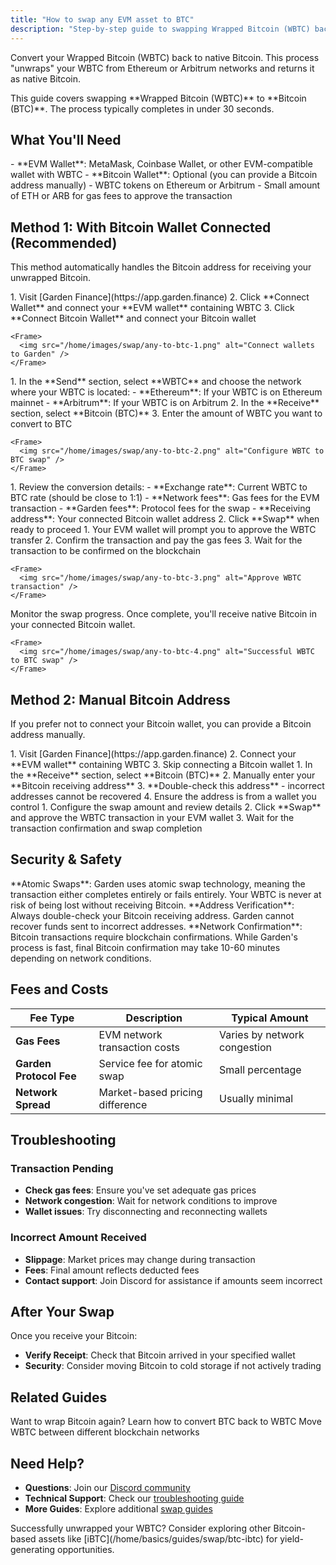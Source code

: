 ```yaml
---
title: "How to swap any EVM asset to BTC"
description: "Step-by-step guide to swapping Wrapped Bitcoin (WBTC) back to native Bitcoin using Garden Finance"
---
```


Convert your Wrapped Bitcoin (WBTC) back to native Bitcoin. This process "unwraps" your WBTC from Ethereum or Arbitrum networks and returns it as native Bitcoin.

<Info>
This guide covers swapping **Wrapped Bitcoin (WBTC)** to **Bitcoin (BTC)**. The process typically completes in under 30 seconds.
</Info>

## What You'll Need

<Steps>
  <Step title="Wallets">
    - **EVM Wallet**: MetaMask, Coinbase Wallet, or other EVM-compatible wallet with WBTC
    - **Bitcoin Wallet**: Optional (you can provide a Bitcoin address manually)
  </Step>
  <Step title="Assets">
    - WBTC tokens on Ethereum or Arbitrum
    - Small amount of ETH or ARB for gas fees to approve the transaction
  </Step>
</Steps>

## Method 1: With Bitcoin Wallet Connected (Recommended)

This method automatically handles the Bitcoin address for receiving your unwrapped Bitcoin.

<Steps>
  <Step title="Connect Both Wallets">
    1. Visit [Garden Finance](https://app.garden.finance)
    2. Click **Connect Wallet** and connect your **EVM wallet** containing WBTC
    3. Click **Connect Bitcoin Wallet** and connect your Bitcoin wallet

    <Frame>
      <img src="/home/images/swap/any-to-btc-1.png" alt="Connect wallets to Garden" />
    </Frame>
  </Step>

  <Step title="Configure Your Swap">
    1. In the **Send** section, select **WBTC** and choose the network where your WBTC is located:
       - **Ethereum**: If your WBTC is on Ethereum mainnet
       - **Arbitrum**: If your WBTC is on Arbitrum
    2. In the **Receive** section, select **Bitcoin (BTC)**
    3. Enter the amount of WBTC you want to convert to BTC

    <Frame>
      <img src="/home/images/swap/any-to-btc-2.png" alt="Configure WBTC to BTC swap" />
    </Frame>
  </Step>

  <Step title="Review Swap Details">
    1. Review the conversion details:
       - **Exchange rate**: Current WBTC to BTC rate (should be close to 1:1)
       - **Network fees**: Gas fees for the EVM transaction
       - **Garden fees**: Protocol fees for the swap
       - **Receiving address**: Your connected Bitcoin wallet address
    2. Click **Swap** when ready to proceed
  </Step>

  <Step title="Approve Transaction">
    1. Your EVM wallet will prompt you to approve the WBTC transfer
    2. Confirm the transaction and pay the gas fees
    3. Wait for the transaction to be confirmed on the blockchain

    <Frame>
      <img src="/home/images/swap/any-to-btc-3.png" alt="Approve WBTC transaction" />
    </Frame>
  </Step>

  <Step title="Receive Your Bitcoin">
    Monitor the swap progress. Once complete, you'll receive native Bitcoin in your connected Bitcoin wallet.

    <Frame>
      <img src="/home/images/swap/any-to-btc-4.png" alt="Successful WBTC to BTC swap" />
    </Frame>
  </Step>
</Steps>

## Method 2: Manual Bitcoin Address

If you prefer not to connect your Bitcoin wallet, you can provide a Bitcoin address manually.

<Steps>
  <Step title="Connect EVM Wallet Only">
    1. Visit [Garden Finance](https://app.garden.finance)
    2. Connect your **EVM wallet** containing WBTC
    3. Skip connecting a Bitcoin wallet
  </Step>

  <Step title="Provide Bitcoin Address">
    1. In the **Receive** section, select **Bitcoin (BTC)**
    2. Manually enter your **Bitcoin receiving address**
    3. **Double-check this address** - incorrect addresses cannot be recovered
    4. Ensure the address is from a wallet you control
  </Step>

  <Step title="Complete the Swap">
    1. Configure the swap amount and review details
    2. Click **Swap** and approve the WBTC transaction in your EVM wallet
    3. Wait for the transaction confirmation and swap completion
  </Step>
</Steps>

## Security & Safety

<Info>
**Atomic Swaps**: Garden uses atomic swap technology, meaning the transaction either completes entirely or fails entirely. Your WBTC is never at risk of being lost without receiving Bitcoin.
</Info>

<Warning>
**Address Verification**: Always double-check your Bitcoin receiving address. Garden cannot recover funds sent to incorrect addresses.
</Warning>

<Note>
**Network Confirmation**: Bitcoin transactions require blockchain confirmations. While Garden's process is fast, final Bitcoin confirmation may take 10-60 minutes depending on network conditions.
</Note>

## Fees and Costs

| Fee Type | Description | Typical Amount |
|----------|-------------|----------------|
| **Gas Fees** | EVM network transaction costs | Varies by network congestion |
| **Garden Protocol Fee** | Service fee for atomic swap | Small percentage |
| **Network Spread** | Market-based pricing difference | Usually minimal |

## Troubleshooting

### Transaction Pending
- **Check gas fees**: Ensure you've set adequate gas prices
- **Network congestion**: Wait for network conditions to improve
- **Wallet issues**: Try disconnecting and reconnecting wallets

### Incorrect Amount Received
- **Slippage**: Market prices may change during transaction
- **Fees**: Final amount reflects deducted fees
- **Contact support**: Join Discord for assistance if amounts seem incorrect

## After Your Swap

Once you receive your Bitcoin:

- **Verify Receipt**: Check that Bitcoin arrived in your specified wallet
- **Security**: Consider moving Bitcoin to cold storage if not actively trading

## Related Guides

<CardGroup cols={2}>
  <Card title="BTC to WBTC" icon="bitcoin" href="/home/basics/guides/swap/btc-wbtc">
    Want to wrap Bitcoin again? Learn how to convert BTC back to WBTC
  </Card>
  <Card title="Cross-Chain WBTC" icon="network-wired" href="/home/basics/guides/swap/wbtc-wbtc">
    Move WBTC between different blockchain networks
  </Card>
</CardGroup>

## Need Help?

- **Questions**: Join our [Discord community](https://discord.com/invite/kqMBgeAKAh)
- **Technical Support**: Check our [troubleshooting guide](/developers/troubleshooting)
- **More Guides**: Explore additional [swap guides](/home/basics/guides/swap/guides)

<Info>
Successfully unwrapped your WBTC? Consider exploring other Bitcoin-based assets like [iBTC](/home/basics/guides/swap/btc-ibtc) for yield-generating opportunities.
</Info> 
